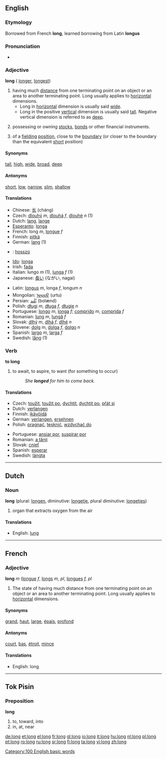 ==English==

{{rank|himself|go|how|119|long|am|way|even}}

===Etymology===
Borrowed from French '''long''', learned borrowing from Latin '''longus'''

===Pronunciation===
*{{audio|en-us-long.ogg|Audio (US)}}

===Adjective===
'''long''' ({{compare}} [[longer]], {{super}} [[longest]])

# having much [[distance]] from one terminating point on an object or an area to another terminating point.  Long usually applies to [[horizontal]] dimensions.
#*Long in [[horizontal]] dimension is usually said [[wide]].
#*Long in the positive [[vertical]] dimension is usually said [[tall]].  Negative vertical dimension is referred to as [[deep]].
# {{finance}} possessing or owning [[stocks]], [[bonds]] or other financial instruments.
#{{cricket}} of a [[fielding]] [[position]], close to the [[boundary]] (or closer to the boundary than the equivalent [[short]] position)

====Synonyms====
[[tall]], [[high]], [[wide]], [[broad]], [[deep]]

====Antonyms====
[[short]], [[low]], [[narrow]], [[slim]], [[shallow]]

====Translations====
{{top}}
*Chinese: [[长]] (cháng)
*Czech: [[dlouhý]] ''m'', [[dlouhá]] ''f'', [[dlouhé]] ''n'' (1)
*Dutch: [[lang]], [[lange]]
*[[Esperanto]]: [[longa]]
*French: long ''m'', [[longue]] ''f''
*Finnish: [[pitkä]]
*German: [[lang]] (1)
*{{hu}}: [[hosszú]]
*[[Ido]]: [[longa]]
*Irish: [[fada]]
*Italian: lungo ''m'' (1), [[lunga]] ''f'' (1)
*Japanese: [[長い]] (ながい, nagai)
{{mid}}
*Latin: [[longus]] ''m'', longa ''f'', longum ''n''
*Mongolian: [[ᠤᠷᠲᠤ]] (urtu)
*Persian: [[بُلَند]] (bolænd)
*Polish: [[długi]] ''m'', [[długa]] ''f'', [[długie]] ''n''
*Portuguese: [[longo]] ''m'', [[longa]] ''f''; [[comprido]] ''m'', [[comprida]] ''f''
*Romanian: [[lung]] ''m'', [[lungă]] ''f''
*Slovak: [[dlhý]] ''m'', [[dlhá]] ''f'', [[dlhé]] ''n''
*Slovene: [[dolg]] ''m'', [[dolga]] ''f'', [[dolgo]] ''n''
*Spanish: [[largo]] ''m'', [[larga]] ''f''
*Swedish: [[lång]] (1)
{{bottom}}

===Verb===
'''to long'''

#to await, to aspire, to want (for something to occur)
#:''She '''longed''' for him to come back.''

====Translations====
{{top}}
*Czech: [[toužit]], [[toužit po]], [[dychtit]], [[dychtit po]], [[přát si]]
*Dutch: [[verlangen]]
*Finnish: [[ikävöidä]]
*German: [[verlangen]], [[ersehnen]]
*Polish: [[pragnąć]], [[tęsknić]], [[wzdychać|wzdychać do]]
{{mid}}
*Portuguese: [[ansiar por]], [[suspirar por]]
*Romanian: [[a tânji]]
*Slovak: [[cnieť]]
*Spanish: [[esperar]] 
*Swedish: [[längta]]
{{bottom}}
----

==Dutch==
===Noun===
'''long''' (plural: [[longen]], diminutive: [[longetje]], plural diminutive: [[longetjes]])

#organ that extracts oxygen from the air

====Translations====
*English: [[lung]]
----

==French==
===Adjective===
'''long''' ''m'' ([[longue]] ''f'', [[longs]] ''m, pl'', [[longues]] ''f, pl''

#The state of having much distance from one terminating point on an object or an area to another terminating point.  Long usually applies to [[horizontal]] dimensions.

====Synonyms====
[[grand]], [[haut]], [[large]], [[épais]], [[profond]]

====Antonyms====
[[court]], [[bas]], [[étroit]], [[mince]]

====Translations====
*English: long

----
==Tok Pisin==
===Preposition===
'''long'''

#to, toward, into
#in, at, near

[[Category:100 English basic words]]

[[de:long]]
[[et:long]]
[[el:long]]
[[fr:long]]
[[gl:long]]
[[io:long]]
[[it:long]]
[[hu:long]]
[[nl:long]]
[[pl:long]]
[[pt:long]]
[[ro:long]]
[[ru:long]]
[[sr:long]]
[[fi:long]]
[[ta:long]]
[[vi:long]]
[[zh:long]]